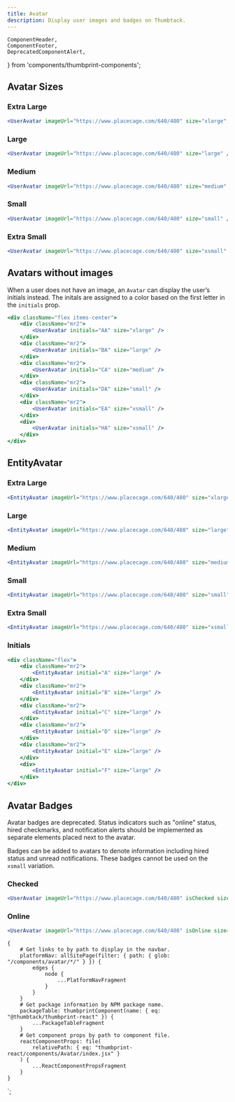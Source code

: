 ```yaml
---
title: Avatar
description: Display user images and badges on Thumbtack.
---
```


    ComponentHeader,
    ComponentFooter,
    DeprecatedComponentAlert,
} from 'components/thumbprint-components';

<ComponentHeader data={props.data} />

## Avatar Sizes

### Extra Large

```jsx
<UserAvatar imageUrl="https://www.placecage.com/640/480" size="xlarge" />
```

### Large

```jsx
<UserAvatar imageUrl="https://www.placecage.com/640/480" size="large" />
```

### Medium

```jsx
<UserAvatar imageUrl="https://www.placecage.com/640/480" size="medium" />
```

### Small

```jsx
<UserAvatar imageUrl="https://www.placecage.com/640/480" size="small" />
```

### Extra Small

```jsx
<UserAvatar imageUrl="https://www.placecage.com/640/480" size="xsmall" />
```

## Avatars without images

When a user does not have an image, an `Avatar` can display the user’s initials instead. The initals are assigned to a color based on the first letter in the `initials` prop.

```jsx
<div className="flex items-center">
    <div className="mr2">
        <UserAvatar initials="AA" size="xlarge" />
    </div>
    <div className="mr2">
        <UserAvatar initials="BA" size="large" />
    </div>
    <div className="mr2">
        <UserAvatar initials="CA" size="medium" />
    </div>
    <div className="mr2">
        <UserAvatar initials="DA" size="small" />
    </div>
    <div className="mr2">
        <UserAvatar initials="EA" size="xsmall" />
    </div>
    <div>
        <UserAvatar initials="HA" size="xsmall" />
    </div>
</div>
```

## EntityAvatar

### Extra Large

```jsx
<EntityAvatar imageUrl="https://www.placecage.com/640/480" size="xlarge" />
```

### Large

```jsx
<EntityAvatar imageUrl="https://www.placecage.com/640/480" size="large" />
```

### Medium

```jsx
<EntityAvatar imageUrl="https://www.placecage.com/640/480" size="medium" />
```

### Small

```jsx
<EntityAvatar imageUrl="https://www.placecage.com/640/480" size="small" />
```

### Extra Small

```jsx
<EntityAvatar imageUrl="https://www.placecage.com/640/480" size="xsmall" />
```

### Initials

```jsx
<div className="flex">
    <div className="mr2">
        <EntityAvatar initial="A" size="large" />
    </div>
    <div className="mr2">
        <EntityAvatar initial="B" size="large" />
    </div>
    <div className="mr2">
        <EntityAvatar initial="C" size="large" />
    </div>
    <div className="mr2">
        <EntityAvatar initial="D" size="large" />
    </div>
    <div className="mr2">
        <EntityAvatar initial="E" size="large" />
    </div>
    <div>
        <EntityAvatar initial="F" size="large" />
    </div>
</div>
```

## Avatar Badges

<DeprecatedComponentAlert>
    Avatar badges are deprecated. Status indicators such as "online" status, hired checkmarks, and
    notification alerts should be implemented as separate elements placed next to the avatar.
</DeprecatedComponentAlert>

Badges can be added to avatars to denote information including hired status and unread notifications. These badges cannot be used on the `xsmall` variation.

### Checked

```jsx
<UserAvatar imageUrl="https://www.placecage.com/640/480" isChecked size="xlarge" />
```

### Online

```jsx
<UserAvatar imageUrl="https://www.placecage.com/640/480" isOnline size="medium" />
```

<ComponentFooter data={props.data} />

    {
        # Get links to by path to display in the navbar.
        platformNav: allSitePage(filter: { path: { glob: "/components/avatar/*/" } }) {
            edges {
                node {
                    ...PlatformNavFragment
                }
            }
        }
        # Get package information by NPM package name.
        packageTable: thumbprintComponent(name: { eq: "@thumbtack/thumbprint-react" }) {
            ...PackageTableFragment
        }
        # Get component props by path to component file.
        reactComponentProps: file(
            relativePath: { eq: "thumbprint-react/components/Avatar/index.jsx" }
        ) {
            ...ReactComponentPropsFragment
        }
    }
`;
